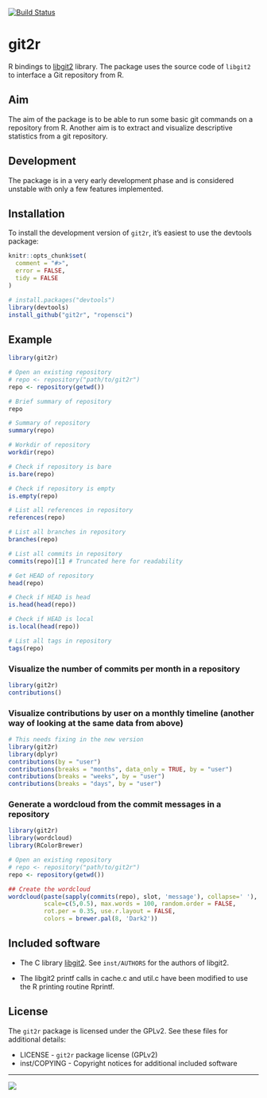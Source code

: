 [![Build Status](https://travis-ci.org/ropensci/git2r.png)](https://travis-ci.org/ropensci/git2r)

git2r
=====

R bindings to [libgit2](https://github.com/libgit2/libgit2) library. The package uses the source code of `libgit2` to interface a Git repository from R.

Aim
---

The aim of the package is to be able to run some basic git commands on a repository from R. Another aim is to extract and visualize descriptive statistics from a git repository.

Development
-----------

The package is in a very early development phase and is considered unstable with only a few features implemented.

Installation
------------

To install the development version of `git2r`, it's easiest to use the devtools package:


```r
knitr::opts_chunk$set(
  comment = "#>",
  error = FALSE,
  tidy = FALSE
)
```

```r
# install.packages("devtools")
library(devtools)
install_github("git2r", "ropensci")
```

Example
-------

```r
library(git2r)

# Open an existing repository
# repo <- repository("path/to/git2r")
repo <- repository(getwd())

# Brief summary of repository
repo

# Summary of repository
summary(repo)

# Workdir of repository
workdir(repo)

# Check if repository is bare
is.bare(repo)

# Check if repository is empty
is.empty(repo)

# List all references in repository
references(repo)

# List all branches in repository
branches(repo)

# List all commits in repository
commits(repo)[1] # Truncated here for readability

# Get HEAD of repository
head(repo)

# Check if HEAD is head
is.head(head(repo))

# Check if HEAD is local
is.local(head(repo))

# List all tags in repository
tags(repo)
```

### Visualize the number of commits per month in a repository

```r
library(git2r)
contributions()
```



### Visualize contributions by user on a monthly timeline (another way of looking at the same data from above)

```r
# This needs fixing in the new version
library(git2r)
library(dplyr)
contributions(by = "user")
contributions(breaks = "months", data_only = TRUE, by = "user")
contributions(breaks = "weeks", by = "user")
contributions(breaks = "days", by = "user")

```

### Generate a wordcloud from the commit messages in a repository

```r
library(git2r)
library(wordcloud)
library(RColorBrewer)

# Open an existing repository
# repo <- repository("path/to/git2r")
repo <- repository(getwd())

## Create the wordcloud
wordcloud(paste(sapply(commits(repo), slot, 'message'), collapse=' '),
          scale=c(5,0.5), max.words = 100, random.order = FALSE,
          rot.per = 0.35, use.r.layout = FALSE,
          colors = brewer.pal(8, 'Dark2'))
```


Included software
-----------------

- The C library [libgit2](https://github.com/libgit2/libgit2). See
  `inst/AUTHORS` for the authors of libgit2.

- The libgit2 printf calls in cache.c and util.c have been modified to
  use the R printing routine Rprintf.

License
-------

The `git2r` package is licensed under the GPLv2. See these files for additional details:

- LICENSE      - `git2r` package license (GPLv2)
- inst/COPYING - Copyright notices for additional included software


---

[![](http://ropensci.org/public_images/github_footer.png)](http://ropensci.org)
